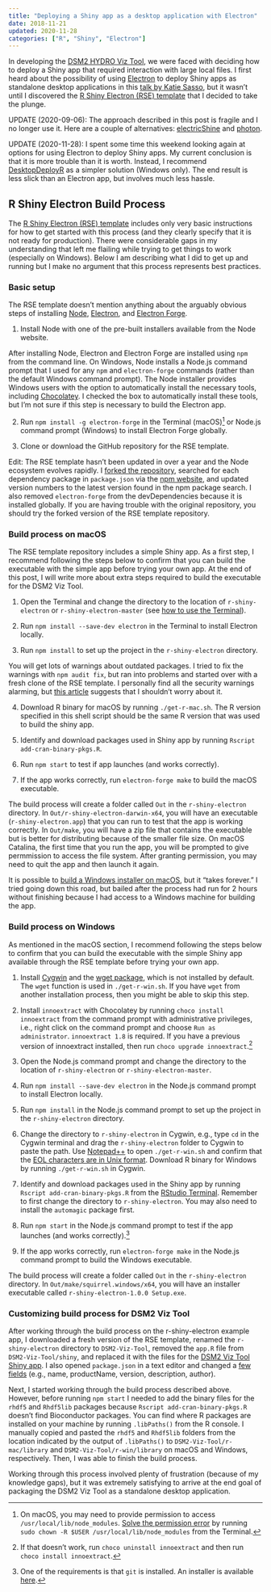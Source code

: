 ```yaml
---
title: "Deploying a Shiny app as a desktop application with Electron"
date: 2018-11-21
updated: 2020-11-28
categories: ["R", "Shiny", "Electron"]
---
```


In developing the [DSM2 HYDRO Viz Tool](https://github.com/fishsciences/dsm2-viz-tool), we were faced with deciding how to deploy a Shiny app that required interaction with large local files. I first heard about the possibility of using [Electron](https://electronjs.org/) to deploy Shiny apps as standalone desktop applications in this [talk by Katie Sasso](https://www.youtube.com/watch?v=ARrbbviGvjc), but it wasn't until I discovered the [R Shiny Electron (RSE) template](https://github.com/dirkschumacher/r-shiny-electron) that I decided to take the plunge. 

UPDATE (2020-09-06): The approach described in this post is fragile and I no longer use it. Here are a couple of alternatives: [electricShine](https://chasemc.github.io/electricShine/) and [photon](https://github.com/ColumbusCollaboratory/photon).

UPDATE (2020-11-28): I spent some time this weekend looking again at options for using Electron to deploy Shiny apps. My current conclusion is that it is more trouble than it is worth. Instead, I recommend [DesktopDeployR](https://github.com/wleepang/DesktopDeployR) as a simpler solution (Windows only). The end result is less slick than an Electron app, but involves much less hassle.

## R Shiny Electron Build Process

The [R Shiny Electron (RSE) template](https://github.com/dirkschumacher/r-shiny-electron) includes only very basic instructions for how to get started with this process (and they clearly specify that it is not ready for production). There were considerable gaps in my understanding that left me flailing while trying to get things to work (especially on Windows). Below I am describing what I did to get up and running but I make no argument that this process represents best practices.

### Basic setup

The RSE template doesn't mention anything about the arguably obvious steps of installing [Node](https://nodejs.org/), [Electron](https://electronjs.org/), and [Electron Forge](https://electronforge.io/). 

1. Install Node with one of the pre-built installers available from the Node website. 

After installing Node, Electron and Electron Forge are installed using `npm` from the command line. On Windows, Node installs a Node.js command prompt that I used for any `npm` and `electron-forge` commands (rather than the default Windows command prompt). The Node installer provides Windows users with the option to automatically install the necessary tools, including [Chocolatey](https://chocolatey.org/). I checked the box to automatically install these tools, but I'm not sure if this step is necessary to build the Electron app. 

2. Run `npm install -g electron-forge` in the Terminal (macOS)^[On macOS, you may need to provide permission to access `/usr/local/lib/node_modules`. [Solve the permission error](https://flaviocopes.com/npm-fix-missing-write-access-error/) by running `sudo chown -R $USER /usr/local/lib/node_modules` from the Terminal.] or Node.js command prompt (Windows) to install Electron Forge globally. 

3. Clone or download the GitHub repository for the RSE template.

Edit: The RSE template hasn't been updated in over a year and the Node ecosystem evolves rapidly. I [forked the repository](https://github.com/hinkelman/r-shiny-electron), searched for each dependency package in `package.json` via the [npm website](https://www.npmjs.com), and updated version numbers to the latest version found in the npm package search. I also removed `electron-forge` from the devDependencies because it is installed globally. If you are having trouble with the original repository, you should try the forked version of the RSE template repository.

### Build process on macOS

The RSE template repository includes a simple Shiny app. As a first step, I recommend following the steps below to confirm that you can build the executable with the simple app before trying your own app. At the end of this post, I will write more about extra steps required to build the executable for the DSM2 Viz Tool. 

1. Open the Terminal and change the directory to the location of `r-shiny-electron` or `r-shiny-electron-master` (see [how to use the Terminal](https://macpaw.com/how-to/use-terminal-on-mac)).

2. Run `npm install --save-dev electron` in the Terminal to install Electron locally. 

3. Run `npm install` to set up the project in the `r-shiny-electron` directory.

You will get lots of warnings about outdated packages. I tried to fix the warnings with `npm audit fix`, but ran into problems and started over with a fresh clone of the RSE template. [I personally find all the security warnings alarming, but [this article](https://www.voitanos.io/blog/don-t-be-alarmed-by-vulnerabilities-after-running-npm-install) suggests that I shouldn't worry about it.]{.aside}

4. Download R binary for macOS by running `./get-r-mac.sh`. [The R version specified in this shell script should be the same R version that was used to build the shiny app.]{.aside}

5. Identify and download packages used in Shiny app by running `Rscript add-cran-binary-pkgs.R`.

6. Run `npm start` to test if app launches (and works correctly).

6. If the app works correctly, run `electron-forge make` to build the macOS executable.

The build process will create a folder called `Out` in the `r-shiny-electron` directory. In `Out/r-shiny-electron-darwin-x64`, you will have an executable (`r-shiny-electron.app`) that you can run to test that the app is working correctly. In `Out/make`, you will have a zip file that contains the executable but is better for distributing because of the smaller file size. [On macOS Catalina, the first time that you run the app, you will be prompted to give permmission to access the file system. After granting permission, you may need to quit the app and then launch it again.]{.aside}

It is possible to [build a Windows installer on macOS](https://github.com/dirkschumacher/r-shiny-electron/issues/25), but it "takes forever." I tried going down this road, but bailed after the process had run for 2 hours without finishing because I had access to a Windows machine for building the app.

### Build process on Windows

As mentioned in the macOS section, I recommend following the steps below to confirm that you can build the executable with the simple Shiny app available through the RSE template before trying your own app.

1. Install [Cygwin](https://cygwin.com/) and the [wget package](https://superuser.com/questions/693284/wget-command-not-working-in-cygwin), which is not installed by default. The `wget` function is used in `./get-r-win.sh`. If you have `wget` from another installation process, then you might be able to skip this step. 

2. Install `innoextract` with Chocolatey by running `choco install innoextract` from the command prompt with administrative privileges, i.e., right click on the command prompt and choose `Run as administrator`. `innoextract 1.8` is required. If you have a previous version of innoextract installed, then run `choco upgrade innoextract`.^[If that doesn't work, run `choco uninstall innoextract` and then run `choco install innoextract`.]

3. Open the Node.js command prompt and change the directory to the location of `r-shiny-electron` or `r-shiny-electron-master`.

4. Run `npm install --save-dev electron` in the Node.js command prompt to install Electron locally. 

5. Run `npm install` in the Node.js command prompt to set up the project in the `r-shiny-electron` directory.

6. Change the directory to `r-shiny-electron` in Cygwin, e.g., type `cd` in the Cygwin terminal and drag the `r-shiny-electron` folder to Cygwin to paste the path. Use [Notepad++](https://notepad-plus-plus.org) to open `./get-r-win.sh` and confirm that the [EOL characters are in Unix format](https://learningintheopen.org/2013/03/07/microsoft-windows-cygwin-error-r-command-not-found/). Download R binary for Windows by running `./get-r-win.sh` in Cygwin.

7. Identify and download packages used in the Shiny app by running `Rscript add-cran-binary-pkgs.R` from the [RStudio Terminal](https://support.rstudio.com/hc/en-us/articles/115010737148-Using-the-RStudio-Terminal). Remember to first change the directory to `r-shiny-electron`. You may also need to install the `automagic` package first.

8. Run `npm start` in the Node.js command prompt to test if the app launches (and works correctly).^[One of the requirements is that `git` is installed. An installer is available [here](https://git-scm.com/download/win).]

9. If the app works correctly, run `electron-forge make` in the Node.js command prompt to build the Windows executable.

The build process will create a folder called `Out` in the `r-shiny-electron` directory. In `Out/make/squirrel.windows/x64`, you will have an installer executable called `r-shiny-electron-1.0.0 Setup.exe`.

### Customizing build process for DSM2 Viz Tool

After working through the build process on the r-shiny-electron example app, I downloaded a fresh version of the RSE template, renamed the `r-shiny-electron` directory to `DSM2-Viz-Tool`, removed the `app.R` file from `DSM2-Viz-Tool/shiny`, and replaced it with the files for the [DSM2 Viz Tool Shiny app](https://github.com/fishsciences/DSM2-Viz-Tool/tree/master/shiny). I also opened `package.json` in a text editor and changed a [few fields](https://github.com/fishsciences/DSM2-Viz-Tool/blob/master/package.json) (e.g., name, productName, version, description, author). 

Next, I started working through the build process described above. However, before running `npm start` I needed to add the binary files for the `rhdf5` and `Rhdf5lib` packages because `Rscript add-cran-binary-pkgs.R` doesn't find Bioconductor packages. You can find where R packages are installed on your machine by running `.libPaths()` from the R console. I manually copied and pasted the `rhdf5` and `Rhdf5lib` folders from the location indicated by the output of `.libPaths()` to `DSM2-Viz-Tool/r-mac/library` and `DSM2-Viz-Tool/r-win/library` on macOS and Windows, respectively. Then, I was able to finish the build process.

Working through this process involved plenty of frustration (because of my knowledge gaps), but it was extremely satisfying to arrive at the end goal of packaging the DSM2 Viz Tool as a standalone desktop application.
